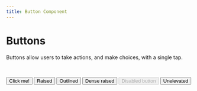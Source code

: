 ```yaml
---
title: Button Component
---
```



# Buttons

Buttons allow users to take actions, and make choices, with a single tap.

<br />

<Button>Click me!</Button>
<Button raised>Raised</Button>
<Button outlined>Outlined</Button>
<Button dense raised>
  Dense raised
</Button>
<Button disabled>Disabled button</Button>
<Button unelevated>Unelevated</Button>
